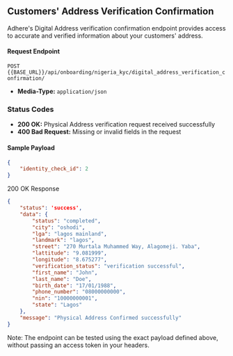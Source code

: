 ## Customers' Address Verification Confirmation

Adhere's Digital Address verification confirmation endpoint provides access to accurate and verified information about your customers' address.

#### Request Endpoint

`POST` `{{BASE_URL}}/api/onboarding/nigeria_kyc/digital_address_verification_confirmation/`

- **Media-Type:** `application/json`

### Status Codes
- **200 OK:** Physical Address verification request received successfully
- **400 Bad Request:** Missing or invalid fields in the request

#### Sample Payload
``` json
{    
    "identity_check_id": 2
}
```

200 OK Response

``` json
{
    "status": 'success',
    "data": {
        "status": "completed",
        "city": "oshodi",
        "lga": "lagos mainland",
        "landmark": "lagos",
        "street": "270 Murtala Muhammed Way, Alagomeji. Yaba",
        "lattitude": "9.081999",
        "longitude": "8.675277",
        "verification_status": "verification successful",
        "first_name": "John",
        "last_name": "Doe",
        "birth_date": "17/01/1988",
        "phone_number": "08000000000",
        "nin": "10000000001",
        "state": "Lagos"
    },
    "message": "Physical Address Confirmed successfully"
}
```

Note: The endpoint can be tested using the exact payload defined above, without passing an access token in your headers.
